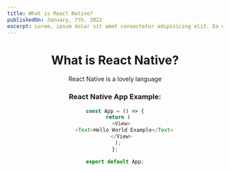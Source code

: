 ```yaml
---
title: What is React Native?
publishedOn: January, 7th. 2022
excerpt: Lorem, ipsum dolor sit amet consectetur adipisicing elit. Ea deserunt ab maiores eligendi nemo, ipsa, pariatur
---
```



<Meta
  title='What is React Native?'
  keywords='Web, Development, React, React Native'
  description='A close examination of React Native.'
  styleLink='https://cdnjs.cloudflare.com/ajax/libs/highlight.js/11.4.0/styles/github-dark.min.css'
/>

<Header homeTitle='Home' />

# What is React Native?

React Native is a lovely language

### React Native App Example:

```js
const App = () => {
  return (
    <View>
      <Text>Hello World Example</Text>
    </View>
  );
};

export default App;
```
